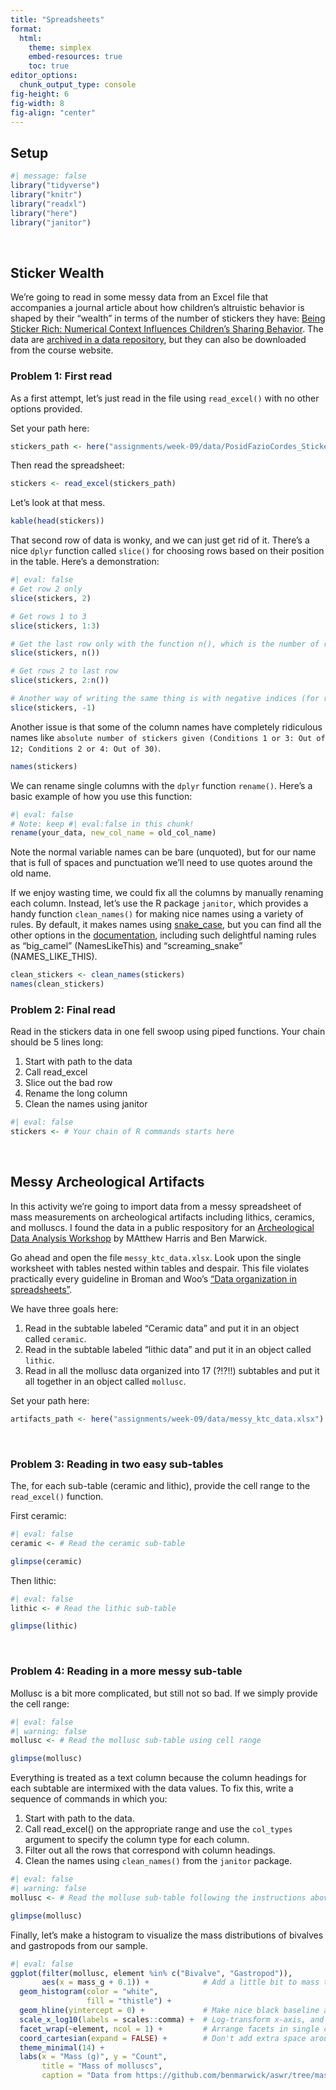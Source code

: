 ```yaml
---
title: "Spreadsheets"
format: 
  html:
    theme: simplex
    embed-resources: true
    toc: true
editor_options: 
  chunk_output_type: console
fig-height: 6
fig-width: 8
fig-align: "center"
---
```


## Setup

```r
#| message: false
library("tidyverse")
library("knitr")
library("readxl")
library("here")
library("janitor")
```

<br>

## Sticker Wealth

We're going to read in some messy data from an Excel file that accompanies a journal article about how children's altruistic behavior is shaped by their "wealth" in terms of the number of stickers they have: [Being Sticker Rich: Numerical Context Influences Children’s Sharing Behavior](https://journals.plos.org/plosone/article?id=10.1371/journal.pone.0138928). The data are [archived in a data repository](https://dataverse.harvard.edu/dataset.xhtml?persistentId=doi:10.7910/DVN/LHAQ5W), but they can also be downloaded from the course website.

### Problem 1: First read

As a first attempt, let's just read in the file using `read_excel()` with no other options provided.

Set your path here:

```r
stickers_path <- here("assignments/week-09/data/PosidFazioCordes_StickerRich_Excel-Dataverse.xlsx")
```

Then read the spreadsheet:

```r
stickers <- read_excel(stickers_path)
```

Let's look at that mess.

```r
kable(head(stickers))
```

That second row of data is wonky, and we can just get rid of it. There's a nice `dplyr` function called `slice()` for choosing rows based on their position in the table. Here's a demonstration:

```r
#| eval: false
# Get row 2 only
slice(stickers, 2)

# Get rows 1 to 3
slice(stickers, 1:3)

# Get the last row only with the function n(), which is the number of rows in the table
slice(stickers, n())

# Get rows 2 to last row
slice(stickers, 2:n())

# Another way of writing the same thing is with negative indices (for rows to to remove)
slice(stickers, -1)
```

Another issue is that some of the column names have completely ridiculous names like `absolute number of stickers given (Conditions 1 or 3: Out of 12; Conditions 2 or 4: Out of 30)`.

```r
names(stickers)
```

We can rename single columns with the `dplyr` function `rename()`. Here's a basic example of how you use this function:

```r
#| eval: false
# Note: keep #| eval:false in this chunk!
rename(your_data, new_col_name = old_col_name)
```

Note the normal variable names can be bare (unquoted), but for our name that is full of spaces and punctuation we'll need to use quotes around the old name. 

If we enjoy wasting time, we could fix all the columns by manually renaming each column. Instead, let's use the R package `janitor`, which provides a handy function `clean_names()` for making nice names using a variety of rules. By default, it makes names using [snake_case](https://en.wikipedia.org/wiki/Snake_case), but you can find all the other options in the [documentation](https://rdrr.io/cran/snakecase/man/to_any_case.html), including such delightful naming rules as "big_camel" (NamesLikeThis) and "screaming_snake" (NAMES_LIKE_THIS).

```r
clean_stickers <- clean_names(stickers)
names(clean_stickers)
```

### Problem 2: Final read

Read in the stickers data in one fell swoop using piped functions. Your chain should be 5 lines long:

1. Start with path to the data
2. Call read_excel
3. Slice out the bad row
4. Rename the long column
5. Clean the names using janitor

```r
#| eval: false
stickers <- # Your chain of R commands starts here
```

<br>

## Messy Archeological Artifacts

In this activity we're going to import data from a messy spreadsheet of mass measurements on archeological artifacts including lithics, ceramics, and molluscs. I found the data in a public respository for an [Archeological Data Analysis Workshop](https://github.com/benmarwick/SAA_R_workshop_2017) by MAtthew Harris and Ben Marwick.

Go ahead and open the file `messy_ktc_data.xlsx`. Look upon the single worksheet with tables nested within tables and despair. This file violates practically every guideline in Broman and Woo's ["Data organization in spreadsheets"](https://kbroman.org/dataorg/).

We have three goals here:

1. Read in the subtable labeled "Ceramic data" and put it in an object called `ceramic`.
2. Read in the subtable labeled "lithic data" and put it in an object called `lithic`.
3. Read in all the mollusc data organized into 17 (?!?!!) subtables and put it all together in an object called `mollusc`.

Set your path here:

```r
artifacts_path <- here("assignments/week-09/data/messy_ktc_data.xlsx")
```

<br>

### Problem 3: Reading in two easy sub-tables

The, for each sub-table (ceramic and lithic), provide the cell range to the `read_excel()` function.

First ceramic:

```r
#| eval: false
ceramic <- # Read the ceramic sub-table

glimpse(ceramic)
```

Then lithic:

```r
#| eval: false
lithic <- # Read the lithic sub-table 

glimpse(lithic)
```

<br>

### Problem 4: Reading in a more messy sub-table

Mollusc is a bit more complicated, but still not so bad. If we simply provide the cell range:

```r
#| eval: false
#| warning: false
mollusc <- # Read the mollusc sub-table using cell range

glimpse(mollusc)
```

Everything is treated as a text column because the column headings for each subtable are intermixed with the data values. To fix this, write a sequence of commands in which you:

1. Start with path to the data.
2. Call read_excel() on the appropriate range and use the `col_types` argument to specify the column type for each column.
3. Filter out all the rows that correspond with column headings.
4. Clean the names using `clean_names()` from the `janitor` package.

```r
#| eval: false
#| warning: false
mollusc <- # Read the molluse sub-table following the instructions above

glimpse(mollusc)
```

Finally, let's make a histogram to visualize the mass distributions of bivalves and gastropods from our sample.

```r
#| eval: false
ggplot(filter(mollusc, element %in% c("Bivalve", "Gastropod")), 
       aes(x = mass_g + 0.1)) +            # Add a little bit to mass to avoid log(0) problem
  geom_histogram(color = "white", 
                 fill = "thistle") + 
  geom_hline(yintercept = 0) +             # Make nice black baseline at zero
  scale_x_log10(labels = scales::comma) +  # Log-transform x-axis, and use comma lables
  facet_wrap(~element, ncol = 1) +         # Arrange facets in single column
  coord_cartesian(expand = FALSE) +        # Don't add extra space around extremes of the plot
  theme_minimal(14) +
  labs(x = "Mass (g)", y = "Count", 
       title = "Mass of molluscs", 
       caption = "Data from https://github.com/benmarwick/aswr/tree/master/inst/data")
```

